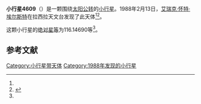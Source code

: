{{Infobox planet
| bgcolour = #FFFFC0
| name = 4609 Pizarro
| symbol = 
| image = 
| caption = 
| discovery = yes
| discovery_ref = 
| discoverer = [[艾瑞克·怀特·埃尔斯特|艾瑞克·怀特·埃尔斯特]]
| discovery_site = [[拉西拉天文台|拉西拉天文台]] 
| discovered = 1988年2月13日
| designations = yes
| mp_name = 
| named_after = 
| alt_names = 1988 CT3/ 1969 VZ1 / 1978 JQ1 / 1984 NB / 1990 OE3
| mp_category = [[主带小行星|主带小行星]]
| orbit_ref = <ref name="a">[http://ssd.jpl.nasa.gov/sbdb.cgi?sstr=4609 4609 Pizarro] {{Wayback|url=http://ssd.jpl.nasa.gov/sbdb.cgi?sstr=4609 |date=20210717062830 }}，小行星數據庫瀏覽器（JPL Small-Body Database Browser）－[[美国国家航空航天局|美国国家航空航天局]]喷气推进实验室</ref>
| epoch = 2456400.5 (2013年4月18日更新)
| aphelion = {{convert|3.4412730|AU|km|3|abbr=on|lk=out}}
| perihelion = {{convert|2.7752222|AU|km|3|abbr=on}}
| semimajor = {{convert|3.1082476|AU|km|3|abbr=on}}
| eccentricity = 0.1071425
| period = 2001.574906 [[日|日]]<br />5.48[[儒略年|儒略年]]
| avg_speed = 
| inclination = 13.34621
| asc_node = 188.95202
| mean_anomaly = 
| arg_peri = 116.14690
| satellites = 
| physical_characteristics = yes
| dimensions = 
| mass = 
| density = 
| surface_grav = 
| escape_velocity = 
| sidereal_day = 
| axial_tilt = 
| pole_ecliptic_lat = 
| pole_ecliptic_lon = 
| albedo = 
| temperatures= 
| temp_name1 = 
| mean_temp_1 = 
| max_temp_1 = 
| temp_name2 = 
| max_temp_2 = 
| spectral_type = 
| abs_magnitude = 116.14690
}}

'''小行星4609'''（{{lang-en|4609 Pizarro}}）是一颗围绕[[太阳|太阳]][[公转|公转]]的[[小行星|小行星]]。1988年2月13日，[[艾瑞克·怀特·埃尔斯特|艾瑞克·怀特·埃尔斯特]]在拉西拉天文台发现了此天体<ref name="a" /><ref>{{cite news|title=小行星列表|url=http://cfa-www.harvard.edu/iau/lists/NumberedMPs.txt|accessdate=2013-07-08|newspaper=哈佛大学|archive-date=2008-05-17|archive-url=https://web.archive.org/web/20080517010638/http://cfa-www.harvard.edu/iau/lists/NumberedMPs.txt|dead-url=no}}</ref>。

这颗小行星的[[绝对星等|绝对星等]]为116.14690等<ref name="a" />。

==参考文献==
{{reflist}}
{{Minor Planet Number|[[小行星4608|小行星4608]]|[[小行星4610|小行星4610]]}}

{{小天体}}

[[Category:小行星带天体|Category:小行星带天体]]
[[Category:1988年发现的小行星|Category:1988年发现的小行星]]

{{asteroid-stub}}
